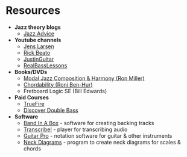 # Resources

- **Jazz theory blogs**
  - [Jazz Advice](https://www.jazzadvice.com/)

- **Youtube channels**
  - [Jens Larsen](https://www.youtube.com/c/JensLarsen)
  - [Rick Beato](https://www.youtube.com/c/RickBeato)
  - [JustinGuitar](https://www.youtube.com/c/justinguitar)
  - [RealBassLessons](https://www.youtube.com/channel/UCTLM0C5Acp-0xi4ZEb-mSQg)

- **Books/DVDs**
  - [Modal Jazz Composition & Harmony (Ron Miller)](https://www.jazzbooks.com/mm5/merchant.mvc?Screen=PROD&Product_code=MJCH)
  - [Chordability (Roni Ben-Hur)](https://www.jazzbooks.com/mm5/merchant.mvc?Screen=PROD&Store_Code=JAJAZZ&Product_Code=D1216&Category_Code=)
  - Fretboard Logic SE (Bill Edwards)

- **Paid Courses**
  - [TrueFire](https://truefire.com/online-guitar-lessons/)
  - [Discover Double Bass](https://discoverdoublebass.com/)

- **Software**
  - [Band In A Box](https://www.pgmusic.com/) - software for creating backing tracks
  - [Transcribe!](https://www.seventhstring.com/) - player for transcribing audio
  - [Guitar Pro](https://www.guitar-pro.com/) - notation software for guitar & other instruments
  - [Neck Diagrams](https://www.neckdiagrams.com/) - program to create neck diagrams for scales & chords
